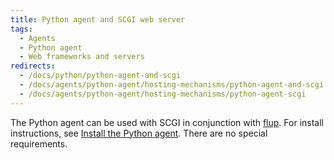 ```yaml
---
title: Python agent and SCGI web server
tags:
  - Agents
  - Python agent
  - Web frameworks and servers
redirects:
  - /docs/python/python-agent-and-scgi
  - /docs/agents/python-agent/hosting-mechanisms/python-agent-and-scgi
  - /docs/agents/python-agent/hosting-mechanisms/python-agent-scgi
---
```


The Python agent can be used with SCGI in conjunction with [flup](https://pypi.python.org/pypi/flup). For install instructions, see [Install the Python agent](/docs/agents/python-agent/installation-configuration/python-agent-installation). There are no special requirements.

